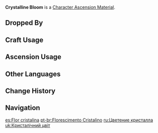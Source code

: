 {{Item Infobox
|id           = 113020
|image        = Item Crystalline Bloom.png
|type         = Character Ascension Materials
|group        = Normal Boss Drops
|invCategory  = Character Development Items
|rarity       = 4
|description  = An ice crystal of exceeding purity that is created in the frigid blooming of a Cryo Hypostasis.<br />These frosty crystals will continue to grow according to their own cold, rigid laws, till one day a flower of winter shall bloom and freeze everything. Perhaps it is stagnant time, that never-thawing bosom, that is the essence of this undying flower.
|source1      = Dropped by Lv.30+ [[Cryo Hypostasis]]
}}
'''Crystalline Bloom''' is a [[Character Ascension Material]].

==Dropped By==
{{Dropped By|level=30}}

==Craft Usage==
{{Craft Usage}}

==Ascension Usage==
{{Ascension Usage}}

==Other Languages==
{{Other Languages
|en      = Crystalline Bloom
|zhs     = 晶凝之华
|zhs_rm  = Jīngníng zhī Huá
|zht     = 晶凝之華
|zht_rm  = Jīngníng zhī Huá
|zh_tl   = 
|ja      = 凝結の華
|ja_rm   = Gyouketsu no Hana
|ja_tl   = Freezing Flower
|ko      = 응결의 꽃
|ko_rm   = Eunggyeol-ui Kkot
|ko_tl   = Flower of Congelation
|es      = Flor cristalina
|es_tl   = Crystalline Flower
|fr      = Fleur cristalline
|fr_tl   = Crystalline Bloom
|ru      = Цветение кристалла
|ru_tl   = 
|th      = Crystalline Bloom
|vi      = Tinh Hoa Ngưng Kết
|vi_tl   = 
|de      = Ewige Eisblume
|de_tl   = Eternal Ice Flower
|id      = Crystalline Bloom
|pt      = Florescimento Cristalino
|pt_tl   = 
}}

==Change History==
{{Change History|1.5}}

==Navigation==
{{Development Item Navbox|type=Character Materials}}

[[es:Flor cristalina]]
[[pt-br:Florescimento Cristalino]]
[[ru:Цветение кристалла]]
[[uk:Кристалічний цвіт]]